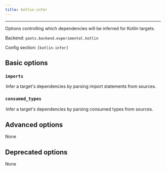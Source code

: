 ```yaml
---
title: kotlin-infer
---
```



---

Options controlling which dependencies will be inferred for Kotlin targets.

Backend: <span className="color--primary">`pants.backend.experimental.kotlin`</span>

Config section: <span className="color--primary">`[kotlin-infer]`</span>

<span className={styles.options}>

## Basic options

### `imports`

<Option
  cli_repr={`--[no-]kotlin-infer-imports`}
  env_repr="PANTS_KOTLIN_INFER_IMPORTS"
  default_repr={`True`}
>
  Infer a target&#x27;s dependencies by parsing import statements from sources.
</Option>

### `consumed_types`

<Option
  cli_repr={`--[no-]kotlin-infer-consumed-types`}
  env_repr="PANTS_KOTLIN_INFER_CONSUMED_TYPES"
  default_repr={`True`}
>
  Infer a target&#x27;s dependencies by parsing consumed types from sources.
</Option>

## Advanced options

None

## Deprecated options

None

</span>
